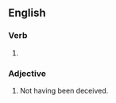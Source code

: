 ==English==
{{root|en|ine-pro|*keh₂p-}}

===Verb===
{{head|en|verb form}}

# {{en-past of|undeceive}}

===Adjective===
{{en-adj|-}}

# Not having been deceived.